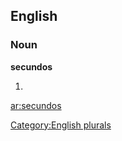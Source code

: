 
==English==

===Noun===
'''secundos'''

# {{plural of|[[secundo]]}}

[[Category:English plurals]]

[[ar:secundos]]